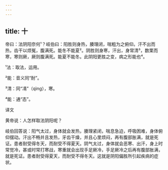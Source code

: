 ```yaml
---
---
---
```

title: 十
---




帝曰：法阴阳奈何¹？岐伯曰：阳胜则身热，腠理闭，喘粗为之俯仰。汗不出而热，齿干以烦冤，腹满死。能冬不能夏²。阴胜则身寒，汗出，身常清³，数栗而寒，寒则厥，厥则腹满死。能夏不能冬。此阴阳更胜之变，病之形能也⁴。

¹法：取法，运用。

²能：音义同“耐”。

³清：同“凊”（qìnɡ），寒。

⁴能：通“态”。

译文

黄帝说：人怎样取法阴阳呢？

岐伯回答说：阳气太过，身体就会发热，腠理紧闭，喘息急迫，呼吸困难，身体俯仰摆动。汗出不畅并且发热，牙齿干燥，并且心里烦闷，再有腹部胀满，就是死证。患者耐受得冬天，而耐受不得夏天。阴气太过，身体就会恶寒、出汗，身上时常觉冷，甚或时常打寒战，寒重就会出现手足厥冷，手足厥冷之后再有腹部胀满，就是死证。患者耐受得夏天，而耐受不得冬天。这就是阴阳偏胜所引起疾病的症状。